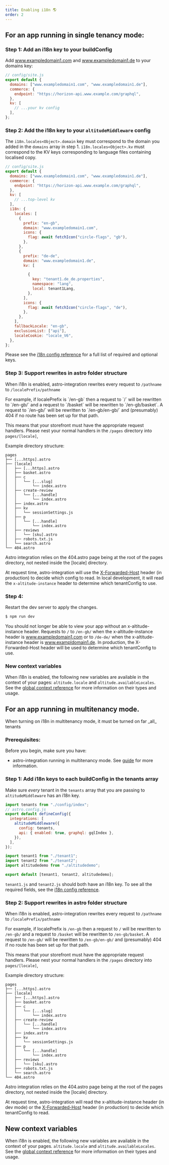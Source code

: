 ```yaml
---
title: Enabling i18n 🌎
order: 2
---
```



## For an app running in single tenancy mode:

### Step 1: Add an i18n key to your buildConfig

Add www.exampledomain1.com and www.exampledomain1.de to your domains key:

```js
// config/site.js
export default {
  domains: ["www.exampledomain1.com", "www.exampledomain1.de"],
  commerce: {
    endpoint: "https://horizon-api.www.example.com/graphql",
  },
  kv: [
    // ...your kv config
  ],
};
```

### Step 2: Add the i18n key to your `altitudeMiddleware` config

The `i18n.locales<Object>.domain` key must correspond to the domain you added in the `domains` array in step 1. `i18n.locales<Object>.kv` must correspond to the KV keys corresponding to language files containing localised copy. 

```js
// config/site.js
export default {
  domains: ["www.exampledomain1.com", "www.exampledomain1.de"],
  commerce: {
    endpoint: "https://horizon-api.www.example.com/graphql",
  },
  kv: [
    // ...top-level kv
  ],
  i18n: {
    locales: [
      {
        prefix: "en-gb",
        domain: "www.exampledomain1.com",
        icons: {
          flag: await fetchIcon("circle-flags", "gb"),
        },
      },
      {
        prefix: "de-de",
        domain: "www.exampledomain1.de",
        kv: [

          {
            key: "tenant1.de_de.properties",
            namespace: "lang",
            local: tenant1Lang,
          },
        ],
        icons: {
          flag: await fetchIcon("circle-flags", "de"),
        },
      },
    ],
    fallbackLocale: "en-gb",
    exclusionList: ["api"],
    localeCookie: "locale_V6",
  },
};
```

Please see the [i18n config reference](../reference/config/#i18n) for a full list of required and optional keys.

### Step 3: Support rewrites in astro folder structure

When i18n is enabled, astro-integration rewrites every request to `/pathname` to `/localePrefix/pathname`

<Aside type="note">
  For example, if localePrefix is `/en-gb` then a request to `/` will be
  rewritten to `/en-gb/` and a request to `/basket` will be rewritten to
  `/en-gb/basket`. A request to `/en-gb/` will be rewritten to `/en-gb/en-gb/`
  and (presumably) 404 if no route has been set up for that path.
</Aside>

This means that your storefront must have the appropriate request handlers. Please nest your normal handlers in the `/pages` directory into `pages/[locale]`,

Example directory structure:

```text
pages
├── [...https].astro
├── [locale]
│   ├── [...https].astro
│   ├── basket.astro
│   ├── c
│   │   └── [...slug]
│   │       └── index.astro
│   ├── create-review
│   │   └── [...handle]
│   │       └── index.astro
│   ├── index.astro
│   ├── kv
│   │   └── sessionSettings.js
│   ├── p
│   │   └── [...handle]
│   │       └── index.astro
│   ├── reviews
│   │   └── [sku].astro
│   ├── robots.txt.js
│   └── search.astro
└── 404.astro
```

<Aside type="note">
  Astro integration relies on the 404.astro page being at the root of the pages
  directory, not nested inside the [locale] directory.
</Aside>

At request time, astro-integration will use the [X-Forwarded-Host](https://developer.mozilla.org/en-US/docs/Web/HTTP/Reference/Headers/X-Forwarded-Host) header (in production) to decide which config to read. In local development, it will read the `x-altitude-instance` header to determine which tenantConfig to use.

### Step 4:

Restart the dev server to apply the changes.

```sh
$ npm run dev
```

You should not longer be able to view your app without an x-altitude-instance header. Requests to `/` to `/en-gb/` when the x-altitude-instance header is www.exampledomain1.com or to `/de-de/` when the x-altitude-instance header is www.exampldomain1.de. In production, the X-Forwarded-Host header will be used to determine which tenantConfig to use.

### New context variables

When i18n is enabled, the following new variables are available in the context of your pages: `altitude.locale` and `altitude.availableLocales`. See the [global context reference](../reference/global-context) for more information on their types and usage.

## For an app running in multitenancy mode.

<Aside type="note">
  When turning on i18n in multitenancy mode, it must be turned on far _all_
  tenants
</Aside>

### Prerequisites:

Before you begin, make sure you have:

- astro-integration running in multitenancy mode. See [guide](../getting-started/#multitenancy) for more information.

### Step 1: Add i18n keys to each buildConfig in the tenants array

Make sure _every_ tenant in the `tenants` array that you are passing to `altitudeMiddleware` has an i18n key.

```js
import tenants from "./config/index";
// astro.config.js
export default defineConfig({
  integrations: [
    altitudeMiddleware({
      config: tenants,
      api: { enabled: true, graphql: gqlIndex },
    }),
  ],
});
```

```js
import tenant1 from "./tenant1";
import tenant2 from "./tenant2";
import altitudedemo from "./altitudedemo";

export default [tenant1, tenant2, altitudedemo];
```

`tenant1.js` and `tenant2.js` should both have an i18n key. To see all the required fields, see the [i18n config reference](docs/astro-integration/v2.0.0/reference/config/#i18n).

### Step 2: Support rewrites in astro folder structure

When i18n is enabled, astro-integration rewrites every request to `/pathname` to `/localePrefix/pathname`

<Aside type="note">

For example, if localePrefix is `/en-gb` then a request to `/` will be rewritten to `/en-gb/` and a request to `/basket` will be rewritten to `/en-gb/basket`. A request to `/en-gb/` will be rewritten to `/en-gb/en-gb/` and (presumably) 404 if no route has been set up for that path.

</Aside>

This means that your storefront must have the appropriate request handlers. Please nest your normal handlers in the `/pages` directory into `pages/[locale]`,

Example directory structure:

```text
pages
├── [...https].astro
├── [locale]
│   ├── [...https].astro
│   ├── basket.astro
│   ├── c
│   │   └── [...slug]
│   │       └── index.astro
│   ├── create-review
│   │   └── [...handle]
│   │       └── index.astro
│   ├── index.astro
│   ├── kv
│   │   └── sessionSettings.js
│   ├── p
│   │   └── [...handle]
│   │       └── index.astro
│   ├── reviews
│   │   └── [sku].astro
│   ├── robots.txt.js
│   └── search.astro
└── 404.astro
```

<Aside type="note">

Astro integration relies on the 404.astro page being at the root of the pages directory, not nested inside the [locale] directory.

</Aside>

At request time, astro-integration will read the x-altitude-instance header (in dev mode) or the [X-Forwarded-Host](https://developer.mozilla.org/en-US/docs/Web/HTTP/Reference/Headers/X-Forwarded-Host) header (in production) to decide which tenantConfig to read.

## New context variables

When i18n is enabled, the following new variables are available in the context of your pages. `altitude.locale` and `altitude.availableLocales`. See the [global context reference](../reference/global-context) for more information on their types and usage.
